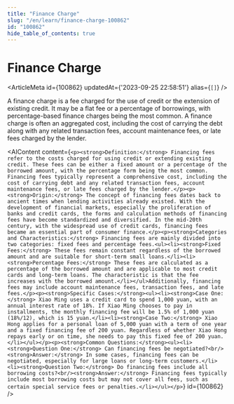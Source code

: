 ```yaml
---
title: "Finance Charge"
slug: "/en/learn/finance-charge-100862"
id: "100862"
hide_table_of_contents: true
---
```



# Finance Charge

<ArticleMeta id={100862} updatedAt={'2023-09-25 22:58:51'} alias={`[]`} />
<div className='border-solid border-b border-t-0 my-4 border-[var(--ifm-color-gray-300)]' />

A finance charge is a fee charged for the use of credit or the extension of existing credit. It may be a flat fee or a percentage of borrowings, with percentage-based finance charges being the most common. A finance charge is often an aggregated cost, including the cost of carrying the debt along with any related transaction fees, account maintenance fees, or late fees charged by the lender.

<AIContent content={`<p><strong>Definition:</strong> Financing fees refer to the costs charged for using credit or extending existing credit. These fees can be either a fixed amount or a percentage of the borrowed amount, with the percentage form being the most common. Financing fees typically represent a comprehensive cost, including the cost of carrying debt and any related transaction fees, account maintenance fees, or late fees charged by the lender.</p><p><strong>Origin:</strong> The concept of financing fees dates back to ancient times when lending activities already existed. With the development of financial markets, especially the proliferation of banks and credit cards, the forms and calculation methods of financing fees have become standardized and diversified. In the mid-20th century, with the widespread use of credit cards, financing fees became an essential part of consumer finance.</p><p><strong>Categories and Characteristics:</strong> Financing fees are mainly divided into two categories: fixed fees and percentage fees.<ul><li><strong>Fixed Fees:</strong> These fees remain constant regardless of the borrowed amount and are suitable for short-term small loans.</li><li><strong>Percentage Fees:</strong> These fees are calculated as a percentage of the borrowed amount and are applicable to most credit cards and long-term loans. The characteristic is that the fee increases with the borrowed amount.</li></ul>Additionally, financing fees may include account maintenance fees, transaction fees, and late fees.</p><p><strong>Specific Cases:</strong><ul><li><strong>Case One:</strong> Xiao Ming uses a credit card to spend 1,000 yuan, with an annual interest rate of 18%. If Xiao Ming chooses to pay in installments, the monthly financing fee will be 1.5% of 1,000 yuan (18%/12), which is 15 yuan.</li><li><strong>Case Two:</strong> Xiao Hong applies for a personal loan of 5,000 yuan with a term of one year and a fixed financing fee of 200 yuan. Regardless of whether Xiao Hong repays early or on time, she needs to pay this fixed fee of 200 yuan.</li></ul></p><p><strong>Common Questions:</strong><ul><li><strong>Question One:</strong> Can financing fees be negotiated?<br/><strong>Answer:</strong> In some cases, financing fees can be negotiated, especially for large loans or long-term customers.</li><li><strong>Question Two:</strong> Do financing fees include all borrowing costs?<br/><strong>Answer:</strong> Financing fees typically include most borrowing costs but may not cover all fees, such as certain special service fees or penalties.</li></ul></p>`} id={100862} />

